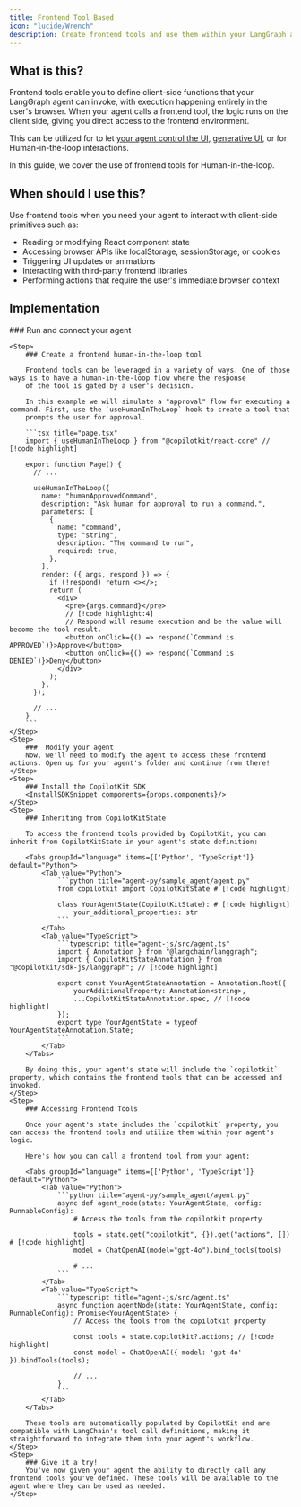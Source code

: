 ```yaml
---
title: Frontend Tool Based
icon: "lucide/Wrench"
description: Create frontend tools and use them within your LangGraph agent.
---
```


<IframeSwitcher
  id="frontend-tools-example"
  exampleUrl="https://feature-viewer.copilotkit.ai/langgraph/feature/agentic_chat?sidebar=false&chatDefaultOpen=false"
  codeUrl="https://feature-viewer.copilotkit.ai/langgraph/feature/agentic_chat?view=code&sidebar=false&codeLayout=tabs"
  exampleLabel="Demo"
  codeLabel="Code"
  height="700px"
/>

## What is this?
Frontend tools enable you to define client-side functions that your LangGraph agent can invoke, with execution happening entirely in the user's browser. When your agent calls a frontend tool,
the logic runs on the client side, giving you direct access to the frontend environment.

This can be utilized for to let [your agent control the UI](/langgraph/frontend-actions), [generative UI](/langgraph/generative-ui/frontend-tools), or for Human-in-the-loop interactions.

In this guide, we cover the use of frontend tools for Human-in-the-loop.

## When should I use this?
Use frontend tools when you need your agent to interact with client-side primitives such as:
- Reading or modifying React component state
- Accessing browser APIs like localStorage, sessionStorage, or cookies
- Triggering UI updates or animations
- Interacting with third-party frontend libraries
- Performing actions that require the user's immediate browser context

## Implementation

<Steps>
    <Step>
      ### Run and connect your agent
      <RunAndConnect components={props.components}  />
    </Step>

    <Step>
        ### Create a frontend human-in-the-loop tool

        Frontend tools can be leveraged in a variety of ways. One of those ways is to have a human-in-the-loop flow where the response
        of the tool is gated by a user's decision.

        In this example we will simulate a "approval" flow for executing a command. First, use the `useHumanInTheLoop` hook to create a tool that
        prompts the user for approval.

        ```tsx title="page.tsx"
        import { useHumanInTheLoop } from "@copilotkit/react-core" // [!code highlight]

        export function Page() {
          // ...

          useHumanInTheLoop({
            name: "humanApprovedCommand",
            description: "Ask human for approval to run a command.",
            parameters: [
              {
                name: "command",
                type: "string",
                description: "The command to run",
                required: true,
              },
            ],
            render: ({ args, respond }) => {
              if (!respond) return <></>;
              return (
                <div>
                  <pre>{args.command}</pre>
                  // [!code highlight:4]
                  // Respond will resume execution and be the value will become the tool result.
                  <button onClick={() => respond(`Command is APPROVED`)}>Approve</button>
                  <button onClick={() => respond(`Command is DENIED`)}>Deny</button>
                </div>
              );
            },
          });

          // ...
        }
        ```
    </Step>
    <Step>
        ###  Modify your agent
        Now, we'll need to modify the agent to access these frontend actions. Open up for your agent's folder and continue from there!
    </Step>
    <Step>
        ### Install the CopilotKit SDK
        <InstallSDKSnippet components={props.components}/>
    </Step>
    <Step>
        ### Inheriting from CopilotKitState

        To access the frontend tools provided by CopilotKit, you can inherit from CopilotKitState in your agent's state definition:

        <Tabs groupId="language" items={['Python', 'TypeScript']} default="Python">
            <Tab value="Python">
                ```python title="agent-py/sample_agent/agent.py"
                from copilotkit import CopilotKitState # [!code highlight]

                class YourAgentState(CopilotKitState): # [!code highlight]
                    your_additional_properties: str
                ```
            </Tab>
            <Tab value="TypeScript">
                ```typescript title="agent-js/src/agent.ts"
                import { Annotation } from "@langchain/langgraph";
                import { CopilotKitStateAnnotation } from "@copilotkit/sdk-js/langgraph"; // [!code highlight]

                export const YourAgentStateAnnotation = Annotation.Root({
                    yourAdditionalProperty: Annotation<string>,
                    ...CopilotKitStateAnnotation.spec, // [!code highlight]
                });
                export type YourAgentState = typeof YourAgentStateAnnotation.State;
                ```
            </Tab>
        </Tabs>

        By doing this, your agent's state will include the `copilotkit` property, which contains the frontend tools that can be accessed and invoked.
    </Step>
    <Step>
        ### Accessing Frontend Tools

        Once your agent's state includes the `copilotkit` property, you can access the frontend tools and utilize them within your agent's logic.

        Here's how you can call a frontend tool from your agent:

        <Tabs groupId="language" items={['Python', 'TypeScript']} default="Python">
            <Tab value="Python">
                ```python title="agent-py/sample_agent/agent.py"
                async def agent_node(state: YourAgentState, config: RunnableConfig):
                    # Access the tools from the copilotkit property

                    tools = state.get("copilotkit", {}).get("actions", []) # [!code highlight]
                    model = ChatOpenAI(model="gpt-4o").bind_tools(tools)

                    # ...
                ```
            </Tab>
            <Tab value="TypeScript">
                ```typescript title="agent-js/src/agent.ts"
                async function agentNode(state: YourAgentState, config: RunnableConfig): Promise<YourAgentState> {
                    // Access the tools from the copilotkit property

                    const tools = state.copilotkit?.actions; // [!code highlight]
                    const model = ChatOpenAI({ model: 'gpt-4o' }).bindTools(tools);

                    // ...
                }
                ```
            </Tab>
        </Tabs>

        These tools are automatically populated by CopilotKit and are compatible with LangChain's tool call definitions, making it straightforward to integrate them into your agent's workflow.
    </Step>
    <Step>
        ### Give it a try!
        You've now given your agent the ability to directly call any frontend tools you've defined. These tools will be available to the agent where they can be used as needed.
    </Step>
</Steps>
